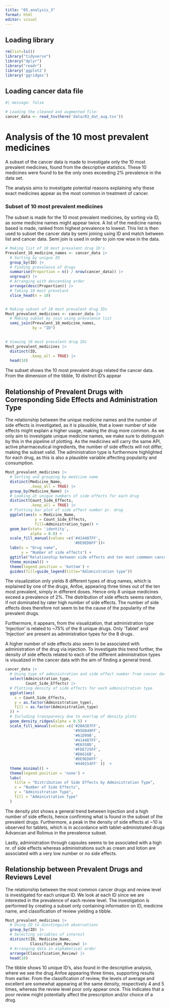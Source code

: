 ```yaml
---
title: "05_analysis_3"
format: html
editor: visual
---
```


## Loading library

```r
rm(list=ls()) 
library("tidyverse") 
library("dplyr") 
library("readr")
library('ggplot2')
library('ggridges')
```

## Loading cancer data file

```r
#| message: false

# Loading the cleaned and augmented file:  
cancer_data <- read_tsv(here('data/03_dat_aug.tsv')) 
```

# Analysis of the 10 most prevalent medicines

A subset of the cancer data is made to investigate only the 10 most prevalent medicines, found from the descriptive statistics. These 10 medicines were found to be the only ones exceeding 2% prevalence in the data set.

The analysis aims to investigate potential reasons explaining why these exact medicines appear as the most common in treatment of cancer.

### Subset of 10 most prevalent medicines

The subset is made for the 10 most prevalent medicines, by sorting via ID, as some medicine names might appear twice. A list of the medicine names based is made, ranked from highest prevalence to lowest. This list is then used to subset the cancer data by semi joining using ID and match between list and cancer data. Semi join is used in order to join row wise in the data.

```r

# Making list of 10 most prevalent drug ID's
Prevalent_10_medicine_names <- cancer_data |>
  # Sorting by unigue ID
  group_by(ID) |>
  # Finding prevalence of drugs
  summarise(Proportion = n() / nrow(cancer_data)) |>
  ungroup() |>
  # Arranging with descending order
  arrange(desc(Proportion)) |>
  # Taking 10 most prevelant
  slice_head(n = 10) 


# Making subset of 10 most prevalent drug IDs
Most_prevalent_medicines <- cancer_data |>
  # Making subset by join using prevalence list
  semi_join(Prevalent_10_medicine_names, 
            by = "ID")  
  

# Viewing 10 most prevalent drug IDs
Most_prevalent_medicines |>
  distinct(ID, 
           .keep_all = TRUE) |>
  head(10)

```

The subset shows the 10 most prevalent drugs related the cancer data. From the dimension of the tibble, 10 disitnct ID's appear

## Relationship of Prevalent Drugs with Corresponding Side Effects and Administration Type

The relationship between the unique medicine names and the number of side effects is investigated, as it is plausible, that a lower number of side effects might explain a higher usage, making the drug more common. As we only aim to investigate unique medicine names, we make sure to distinguish by this in the pipeline of plotting. As the medicines will carry the same API, active pharmaceutical ingredients, the number of side effects will not differ, making the subset valid. The administration type is furthermore highlighted for each drug, as this is also a plausible variable affecting popularity and consumption.

```r

Most_prevalent_medicines |>
  # Sorting and grouping by medicine name 
  distinct(Medicine_Name,
           .keep_all = TRUE) |>
  group_by(Medicine_Name) |> 
  # Looking at unique numbers of side effects for each drug
  distinct(Count_Side_Effects, 
           .keep_all = TRUE) |>
  # Plotting bar plot of side effect number pr. drug
  ggplot(aes(x = Medicine_Name, 
             y = Count_Side_Effects, 
             fill=Administration_type)) + 
  geom_bar(stat= 'identity', 
           alpha = 0.8) + 
  scale_fill_manual(values =c('#414487FF',
                              '#DE9ED6FF'))+
  labs(x = "Drug name",
       y = "Number of side effects") + 
  ggtitle("Relationship between side effects and ten most commmon cancer drugs") +
  theme_minimal() +
  theme(legend.position = 'bottom') +
  guides(fill=guide_legend(title="Adimnistration type")) 

```

The visualization only yields 8 different types of drug names, which is explained by one of the drugs, Anfoe, appearing three times out of the ten most prevalent, simply in different doses. Hence only 8 unique medicines exceed a prevalence of 2%. The distribution of side effects seems random, if not dominated by rater high number of side effects. The number of side effects does therefore not seem to be the cause of the popularity of the prevalent drugs.

Furthermore, it appears, from the visualization, that administration type 'Injection' is related to \~75% of the 8 unique drugs. Only 'Tablet' and 'Injection' are present as administration types for the 8 drugs.

A higher number of side effects also seem to be associated with administration of the drug via injection. To investigate this trend further, the density of side effects related to each of the different administration types is visualized in the cancer data with the aim of finding a general trend.

```r
cancer_data |>
  # Using type of administration and side effect number from cancer data
  select(Administration_type, 
         Count_Side_Effects) |>
  # Plotting density of side effects for each administration type 
  ggplot(aes(
    x = Count_Side_Effects, 
    y = as.factor(Administration_type),  
    fill = as.factor(Administration_type)
  )) +
  # Including transparency due to overlap of density plots
  geom_density_ridges(alpha = 0.5) +
  scale_fill_manual(values =c('#20A387FF',
                              '#95D840FF',
                              '#A1D99B',
                              '#414487FF', 
                              '#E6550D',
                              '#FDE725FF',
                              '#D6616B',
                              '#DE9ED6FF' ,
                              '#440154FF' ))  +
  theme_minimal() +
  theme(legend.position = 'none') +
  labs(
    title = "Distribution of Side Effects by Administration Type",
    x = "Number of Side Effects",
    y = "Administration Type",
    fill = "Administration Type"
  )
```

The density plot shows a general trend between Injection and a high number of side effects, hence confirming what is found in the subset of the prevalent drugs. Furthermore, a peak in the density of side effects at \~10 is observed for tablets, which is in accordance with tablet-administrated drugs Advancan and Rolimus in the prevalence subset.

Lastly, administration through capsules seems to be associated with a high nr. of side effects whereas administrations such as cream and lotion are associated with a very low number or no side effects.

## Relationship between Prevalent Drugs and Reviews Level

The relationship between the most common cancer drugs and review level is investigated for each unique ID. We look at each ID since we are interested in the prevalence of each review level. The investigation is performed by creating a subset only containing information on ID, medicine name, and classification of review yielding a tibble.

```r

Most_prevalent_medicines |>
  # Using ID to dinstinguish observations
  group_by(ID) |> 
  # Selecting variables of interest
  distinct(ID, Medicine_Name, 
           Classification_Review) |>
  # Arranging data in alphabetical order 
  arrange(Classification_Review) |>
  head(10)

```

The tibble shows 10 unique ID's, also found in the descriptive analysis, where we see the drug Anfoe appearing three times, supporting results from earlier. From the classification of review, the levels of average and excellent are somewhat appearing at the same density, respectively 4 and 5 times, whereas the review level poor only appear once. This indicates that a poor review might potentially affect the prescription and/or choice of a drug.
